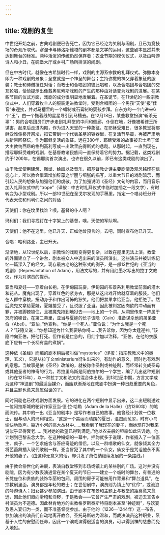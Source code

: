 ```yaml
---
---
---
```

title: 戏剧的复生
---




中世纪开始之前，古典戏剧便已告死亡，因为它已经沦为笑剧与闹剧，且已为竞技场的奇观所取代。塞涅卡与赫洛斯维塔的剧本都是文学的运用，这些剧本显然并未达到舞台的标准。两种活泼的传统仍然保存着：农业节期的模仿仪式，以及由吟游诗人和小丑，在碉堡大厅或乡村广场所排演的闹剧。

但在中古时代，就像在古希腊时代一样，戏剧的主源系宗教的礼拜仪式。弥撒本身即为一种戏剧的景象；圣堂就是一个神圣的舞台；主持弥撒的神父穿着象征的服装；教士和侍僧担任对话；而教士和合唱团的彼此唱和，以及合唱团与合唱团的交互轮唱，恰恰提示出像戴奥尼索斯戏剧的产生的那种由对话变为戏剧的进展。在某些节目的仪式方面，戏剧的成分很明显地发展着。在圣诞节，在11世纪的一些宗教仪式中，人们穿着牧羊人的服装走进教堂时，受到合唱团的一个男孩“天使”报“佳音”来迎接，并对马槽里的一个蜡制或石膏制的婴孩参拜。自东方的一个门进来6个“王”，由一个拖着线的星星导引到马槽去。在12月18日，某些教堂扮演“斩杀无辜”：男的合唱团员们齐步走到礼拜堂的中间和侧廊，仆倒在地，好像被希律王所谋害，起来后走进内殿，作为进入天堂的一种象征。在耶稣受难日，很多教堂将耶稣受难像移开祭坛，把它带到一个代表圣墓的容器里，在复活节早晨，再被严肃地从新带回祭坛，作为耶稣复活的象征。远在380年，耶稣受难的故事被君士坦丁堡大主教纳西昂的格列高利写成一出欧里庇得斯式的悲剧。从那时起，一直到现在，描写耶稣受难的戏剧，在基督教诸民族间一直保持着它的势力。据记载，这类戏剧约于1200年，在锡耶纳首次演出。也许在很久以前，即已有这类戏剧的演出了。

由于教堂使用建筑、雕塑、绘画以及音乐，把基督教史诗主要剧情及观念铭印在信徒心上，所以教会借着增加辞藻之华丽与细腻的描写，以重大节日的戏剧暗示，而引起人民的想象与加强他们的虔敬。为了加强说明《圣经》文句的内容，而用音乐加入礼拜仪式中的“trope”（译按：中古时礼拜仪式中临时加插之一段文字），有时转变为小型戏剧。所以一部10世纪在圣戈尔发现的手稿里，指定一个唱诗班分开代表天使和玛利们之间的对话：

天使们：你在坟里找谁？噢，基督的仆人啊？

玛利们：我们寻找钉在十字架上的基督，噢，天使的军队啊。

天使们：他不在这里。他已升天，正如他曾预言的。去吧，同时宣布他已升天。

合唱：哈利路亚，主已升天。



渐渐地，从12世纪以后，宗教性的戏剧变得更复杂，以致在屋里无法上演。教堂的外面建立了一个讲台，剧本被众人中选出来的演员所演出，这些演员并被训练记忆一篇深入了的经文。现存最古老的这种形式的例子，是一部12世纪的《亚当的戏剧》（Represantation of Adam），用法文写的，并有用红墨水写出的拉丁文教仪，作为对演员的提示。

亚当和夏娃——穿着白长袍，在伊甸园玩耍，伊甸园的布景系利用教堂前面的灌木和花丛。魔鬼出现了，穿着红色的紧身衣，那是从这出戏开始就穿着的服装。他们在人群中穿梭，扭动身子和作出可怖的狞笑。他们把禁果拿给亚当，他拒绝了。然后魔鬼又拿给夏娃，夏娃接受了，且说服了亚当。因此被判定因肉欲的冲动而有罪，并被脚镣锁住，且被魔鬼拖到地狱去——地上的一个洞，从洞里传来一阵属于冥府的噪音。在第二幕里，亚当与夏娃的长子该隐（Cain）准备谋杀他的弟弟亚伯（Abel）。“亚伯，”他宣称，“你是一个死人。”亚伯说：“为什么我是一个死人？”该隐又说：“你想知道为什么我要杀你吗……我告诉你，因为你太逢迎神。”该隐冲向亚伯，把他打死。但作者是仁慈的，用红字加以注释，“亚伯，在他的衣服底下应有一个长柄有盖的煮锅”。

这种依《圣经》而编的剧本稍后被叫做“mysteries”（译按：指宗教教义中的奥理，玄义），它是从拉丁文ministerium衍生出来的，有动作的意义，同时也有戏剧的意思。当故事是依《圣经》改编的，就被称作圣剧或神迹剧，而经常转变成圣母或其他圣者的神奇的行为。希拉里乌斯是阿伯拉尔的一个学生，编了几出这种短剧（约在1215年），以一种拉丁文和法文的混合体出现。到13世纪中期，方言文学成为这种“神迹剧”的最适当媒介，而幽默渐渐地在戏剧中扮演一种日趋重要的角色，并且主题也愈来愈属俗世的了。

同时闹剧也已往戏剧方面发展。它的进化在两个短剧中显示出来，这二出短剧透过一位阿拉斯城的驼背作家亚当·德·拉·哈勒（Adam de la Halle）（约1260年）的笔而流传。其中的一出《亚当的剧本》是写作者自己的故事。他曾经计划做一位教士，但与动人的玛利相恋。“这是一个美丽而晴朗的夏日，温煦而葱翠，时有小鸟愉快地歌声。靠近小河的高大丛林中……我看到了我现在的妻子，而她现在对我来说似乎显得衰老……我对她的欲望已得到满足。”他以农夫般的坦率如此告诉她，他计划到巴黎去念大学。在这种婚姻的一幕中，押韵就多于说理，作者插入了一位医生、疯子、一个乞求施舍与答应奇迹的僧侣，以及一群唱歌的仙女，就像倾其全力将芭蕾舞插入现代歌剧一样。亚当冒犯了其中的一个仙女，仙女于是咒诅他永不离开他的妻子。（由这种无意义的话，却引发了萧伯纳继续发展的一条路线。）

由于教会俗世化的进展，表演自教堂移到市场或镇上的某些别的广场。这时并没有剧院，因为有少数表演通常在某个夏天的节日——建立一个临时的舞台，有普通的长凳座位和贵族的装饰华丽的包厢。周围的房子可能被用作背景和“舞台道具”。在宗教剧里面，演员都是年轻的教士；在世俗剧中，演员则为镇上的“优伶”，或流浪的吟游诗人；妇女甚少参加演出。由于剧本在布景和主题上与教堂的距离愈来愈远，因此他们趋向滑稽和淫秽，于是教会——它曾产生严肃的戏剧，被迫去宣告乡村演员为不道德。因此林肯地方的主教格罗斯泰斯特将剧本甚至“神迹剧”，与饮宴及愚人宴归为一类，而不准基督徒参加。由于他的（1236—1244年）这一布告，参加演出的演员们自动地离开教会。圣托马斯较为温和，而裁决演员这种职业，系基于人性的安慰而任命，因此一个演戏演得很适当的演员，可以得到神的慈悲而免入地狱。